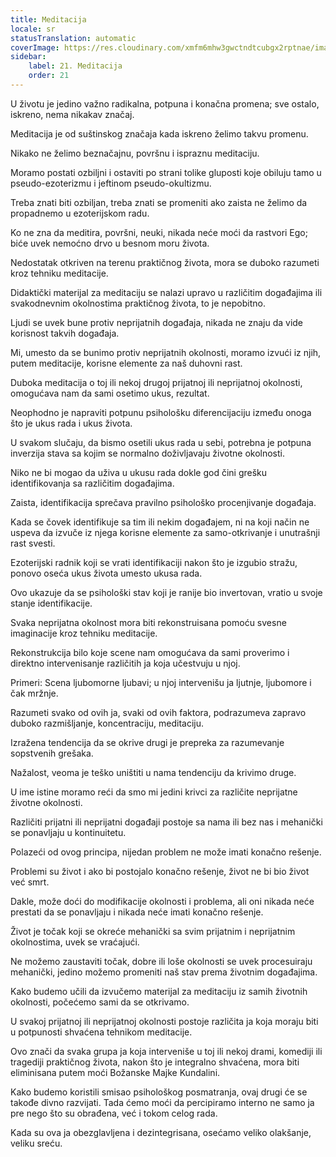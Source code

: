 ```yaml
---
title: Meditacija
locale: sr
statusTranslation: automatic
coverImage: https://res.cloudinary.com/xmfm6mhw3gwctndtcubgx2rptnae/image/upload/v1741354419/small_cover_la_gran_rebelion_28716e29d2.webp
sidebar:
    label: 21. Meditacija
    order: 21
---
```

U životu je jedino važno radikalna, potpuna i konačna promena; sve ostalo, iskreno, nema nikakav značaj.

Meditacija je od suštinskog značaja kada iskreno želimo takvu promenu.

Nikako ne želimo beznačajnu, površnu i ispraznu meditaciju.

Moramo postati ozbiljni i ostaviti po strani tolike gluposti koje obiluju tamo u pseudo-ezoterizmu i jeftinom pseudo-okultizmu.

Treba znati biti ozbiljan, treba znati se promeniti ako zaista ne želimo da propadnemo u ezoterijskom radu.

Ko ne zna da meditira, površni, neuki, nikada neće moći da rastvori Ego; biće uvek nemoćno drvo u besnom moru života.

Nedostatak otkriven na terenu praktičnog života, mora se duboko razumeti kroz tehniku meditacije.

Didaktički materijal za meditaciju se nalazi upravo u različitim događajima ili svakodnevnim okolnostima praktičnog života, to je nepobitno.

Ljudi se uvek bune protiv neprijatnih događaja, nikada ne znaju da vide korisnost takvih događaja.

Mi, umesto da se bunimo protiv neprijatnih okolnosti, moramo izvući iz njih, putem meditacije, korisne elemente za naš duhovni rast.

Duboka meditacija o toj ili nekoj drugoj prijatnoj ili neprijatnoj okolnosti, omogućava nam da sami osetimo ukus, rezultat.

Neophodno je napraviti potpunu psihološku diferencijaciju između onoga što je ukus rada i ukus života.

U svakom slučaju, da bismo osetili ukus rada u sebi, potrebna je potpuna inverzija stava sa kojim se normalno doživljavaju životne okolnosti.

Niko ne bi mogao da uživa u ukusu rada dokle god čini grešku identifikovanja sa različitim događajima.

Zaista, identifikacija sprečava pravilno psihološko procenjivanje događaja.

Kada se čovek identifikuje sa tim ili nekim događajem, ni na koji način ne uspeva da izvuče iz njega korisne elemente za samo-otkrivanje i unutrašnji rast svesti.

Ezoterijski radnik koji se vrati identifikaciji nakon što je izgubio stražu, ponovo oseća ukus života umesto ukusa rada.

Ovo ukazuje da se psihološki stav koji je ranije bio invertovan, vratio u svoje stanje identifikacije.

Svaka neprijatna okolnost mora biti rekonstruisana pomoću svesne imaginacije kroz tehniku meditacije.

Rekonstrukcija bilo koje scene nam omogućava da sami proverimo i direktno intervenisanje različitih ja koja učestvuju u njoj.

Primeri: Scena ljubomorne ljubavi; u njoj intervenišu ja ljutnje, ljubomore i čak mržnje.

Razumeti svako od ovih ja, svaki od ovih faktora, podrazumeva zapravo duboko razmišljanje, koncentraciju, meditaciju.

Izražena tendencija da se okrive drugi je prepreka za razumevanje sopstvenih grešaka.

Nažalost, veoma je teško uništiti u nama tendenciju da krivimo druge.

U ime istine moramo reći da smo mi jedini krivci za različite neprijatne životne okolnosti.

Različiti prijatni ili neprijatni događaji postoje sa nama ili bez nas i mehanički se ponavljaju u kontinuitetu.

Polazeći od ovog principa, nijedan problem ne može imati konačno rešenje.

Problemi su život i ako bi postojalo konačno rešenje, život ne bi bio život već smrt.

Dakle, može doći do modifikacije okolnosti i problema, ali oni nikada neće prestati da se ponavljaju i nikada neće imati konačno rešenje.

Život je točak koji se okreće mehanički sa svim prijatnim i neprijatnim okolnostima, uvek se vraćajući.

Ne možemo zaustaviti točak, dobre ili loše okolnosti se uvek procesuiraju mehanički, jedino možemo promeniti naš stav prema životnim događajima.

Kako budemo učili da izvučemo materijal za meditaciju iz samih životnih okolnosti, počećemo sami da se otkrivamo.

U svakoj prijatnoj ili neprijatnoj okolnosti postoje različita ja koja moraju biti u potpunosti shvaćena tehnikom meditacije.

Ovo znači da svaka grupa ja koja interveniše u toj ili nekoj drami, komediji ili tragediji praktičnog života, nakon što je integralno shvaćena, mora biti eliminisana putem moći Božanske Majke Kundalini.

Kako budemo koristili smisao psihološkog posmatranja, ovaj drugi će se takođe divno razvijati. Tada ćemo moći da percipiramo interno ne samo ja pre nego što su obrađena, već i tokom celog rada.

Kada su ova ja obezglavljena i dezintegrisana, osećamo veliko olakšanje, veliku sreću.

